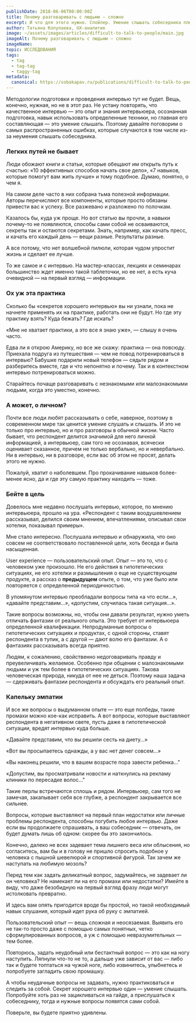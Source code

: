 ```yaml
---
publishDate: 2018-06-06T00:00:00Z
title: Почему разговаривать с людьми — сложно
excerpt: И что для этого нужно. Спойлер. Умение слышать собеседника плюс немного эмпатии.
author: Татьяна Колупаева, UX-аналитик
image: ~/assets/images/articles/difficult-to-talk-to-people/main.jpg
imageAlt: Почему разговаривать с людьми — сложно
imageName:       
topic: ИССЛЕДОВАНИЯ
tags:
  - tag
  - tag-tag
  - taggy-tag
metadata:
  canonical: https://sobakapav.ru/publications/difficult-to-talk-to-people
---
```



Методологии подготовки и проведения интервью тут не будет. Вещь, конечно, нужная, но не в этот раз. Не устану повторять, что качественное интервью — это опыт и знания интервьюера, осознанная подготовка, навык использовать определенные техники, но главная его составляющая — это умение слышать. Поэтому давайте поговорим о самых распространенных ошибках, которые случаются в том числе из-за неумения слышать собеседника.

### Легких путей не бывает

Люди обожают книги и статьи, которые обещают им открыть путь к счастью: «10 эффективных способов начать свое дело», «7 навыков, которые помогут вам жить лучше» и тому подобное. Думаю, понятно, о чем я.

На самом деле часто в них собрана тьма полезной информации. Авторы перечисляют все компоненты, которые просто обязаны привести вас к успеху. Все разжевано и разложено по полочкам.

Казалось бы, куда уж проще. Но вот статью вы прочли, а навыки почему-то не появляются, способы сами собой не осваиваются, секреты так и остаются секретами. Знать, например, как качать пресс, и качать его каждый день — вещи разные. Результаты разные.

А все потому, что нет волшебной пилюли, которая чудом упростит жизнь и сделает ее лучше.

То же самое и с интервью. На мастер-классах, лекциях и семинарах большинство ждет именно такой таблеточки, но ее нет, а есть куча очевидной — на первый взгляд — информации.

### Ох уж эта практика

Сколько бы «секретов хорошего интервью» вы ни узнали, пока не начнете применять их на практике, работать они не будут. Но где эту практику взять? Куда бежать? Где искать?

«Мне не хватает практики, а это все я знаю уже», — слышу я очень часто.

Едва ли я открою Америку, но все же скажу: практика — она повсюду. Приехала подруга из путешествия — чем не повод потренироваться в интервью? Бабушке подарили новый телефон — сядьте рядом и разберитесь вместе, где и что непонятно и почему. Так и в контекстном интервью потренироваться можно.

Старайтесь почаще разговаривать с незнакомыми или малознакомыми людьми, когда это уместно, конечно.

### А может, о личном?

Почти все люди любят рассказывать о себе, наверное, поэтому в современном мире так ценится умение слушать и слышать. И это не только про интервью, но и про разговоры в обычной жизни. Часто бывает, что респондент делится значимой для него личной информацией, а интервьюер, сам того не осознавая, всячески оценивает сказанное, причем не только вербально, но и невербально. Ни в интервью, ни в разговоре, если вас об этом не просят, делать этого не нужно.

Пожалуй, хватит о наболевшем. Про прокачивание навыков более-менее ясно, да и где эту самую практику находить — тоже.

### Бейте в цель

Довелось мне недавно послушать интервью, которое, по мнению интервьюера, прошло на ура. «Респондент с таким воодушевлением рассказывал, делился своим мнением, впечатлениями, описывал свои хотелки, показывал примеры».

Мне стало интересно. Послушала интервью и обнаружила, что оно совсем не соответствовало поставленной цели, хоть беседа и была насыщенная.

User experience — пользовательский опыт. Опыт — это то, что с человеком уже произошло. Не его действия в гипотетических ситуациях, не его хотелки и размышления о еще не существующем продукте, а рассказ о **предыдущем** опыте, о том, что уже было или повторяется с определенной периодичностью.

В упомянутом интервью преобладали вопросы типа «а что если…», «давайте представим…», «допустим, случилась такая ситуация…».

Такие вопросы возможны, но, чтобы они давали результат, нужно уметь отличать фантазии от реального опыта. Это требует от интервьюера определенной квалификации. Непродуманные вопросы о гипотетических ситуациях и продуктах, с одной стороны, ставят респондента в тупик, а с другой — дают волю его фантазии. А о фантазиях рассказывать всегда приятно.

Людям, к сожалению, свойственно недоговаривать правду и преувеличивать желаемое. Особенно при общении с малознакомыми людьми и уж тем более в гипотетических ситуациях. Такова человеческая природа, никуда от нее не деться. Поэтому наша задача — сдерживать фантазии респондента и обсуждать его реальный опыт.

### Капельку эмпатии

И все же вопросы о выдуманном опыте — это еще полбеды, такие промахи можно кое-как исправить. А вот вопросы, которые выставляют респондента в негативном свете, пусть даже в гипотетической ситуации, вредят интервью куда больше.

«Давайте представим, что вы решили сесть на диету…»

«Вот вы просыпаетесь однажды, а у вас нет денег совсем…»

«Вы наконец решили, что в вашем возрасте пора завести ребенка…"

«Допустим, вы просматривали новости и наткнулись на рекламу клиники по пересадке волос…"

Такие перлы встречаются сплошь и рядом. Интервьюер, сам того не замечая, закапывает себя все глубже, а респондент закрывается все сильнее.

Вопросы, которые выставляют на первый план недостатки или личные проблемы респондента, способны погубить любое интервью. Даже если вы продолжаете спрашивать, а ваш собеседник — отвечать, он будет думать лишь об одном: скорее бы это закончилось.

Конечно, далеко не всех задевает тема лишнего веса или облысения, но согласитесь, вам бы и в голову не пришло спросить подобное у человека с пышной шевелюрой и спортивной фигурой. Так зачем же наступать на любимую мозоль?

Перед тем как задать деликатный вопрос, задумайтесь, не задевает ли он человека? Не намекает ли на его промахи или недостатки? Имейте в виду, что даже безобидную на первый взгляд фразу люди могут истолковать превратно.

И здесь вам опять пригодится вроде бы простой, но такой необходимый навык слушания, который идет рука об руку с эмпатией.

Пользовательский опыт — вещь сложная и неосязаемая. Выявить его не так-то просто даже с помощью самых понятных, четко сформулированных вопросов, а уж с помощью невразумительных — тем более.

Повторюсь, задать неудобный или бестактный вопрос — это как на ногу наступить. Ляпнули что-то не то, а дальше уже зависит от вас — либо так и будете топтаться на чужой ноге, либо извинитесь, улыбнетесь и попробуете загладить свою промашку.

А чтобы неудачные вопросы не задавать, нужно практиковаться и следить за собой. Секрет хорошего интервью один — умение слышать. Попробуйте хоть раз не зацикливаться на гайде, а прислушаться к собеседнику, тогда и нужные вопросы появятся сами собой.

Поверьте, вы будете приятно удивлены.

